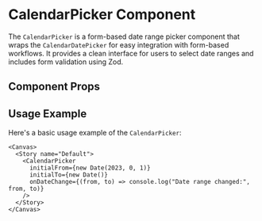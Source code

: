 

<Meta of={CalendarPicker} />

# CalendarPicker Component

The `CalendarPicker` is a form-based date range picker component that wraps the `CalendarDatePicker` for easy integration with form-based workflows. It provides a clean interface for users to select date ranges and includes form validation using Zod.

## Component Props

<Canvas of={CalendarPicker.Default} />

<Controls />

## Usage Example

Here's a basic usage example of the `CalendarPicker`:

```tsx
<Canvas>
  <Story name="Default">
    <CalendarPicker 
      initialFrom={new Date(2023, 0, 1)}
      initialTo={new Date()}
      onDateChange={(from, to) => console.log("Date range changed:", from, to)}
    />
  </Story>
</Canvas>
``` 